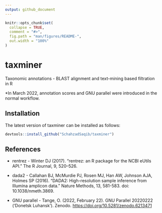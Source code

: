 ```yaml
---
output: github_document
---
```


<!-- README.md is generated from README.Rmd. Please edit that file -->

```r
knitr::opts_chunk$set(
  collapse = TRUE,
  comment = "#>",
  fig.path = "man/figures/README-",
  out.width = "100%"
)
```

# taxminer

<!-- badges: start -->

<!-- badges: end -->

Taxonomic annotations - BLAST alignment and text-mining based filtration in R

\*In March 2022, annotation scores and GNU parallel were introduced in the normal workflow.

## Installation

The latest version of taxminer can be installed as follows:

``` r
devtools::install_github("SchahzadSaqib/taxminer")
```

## References

-   rentrez - Winter DJ (2017). “rentrez: an R package for the NCBI eUtils API.” The R Journal, 9, 520–526.

-   dada2 - Callahan BJ, McMurdie PJ, Rosen MJ, Han AW, Johnson AJA, Holmes SP (2016). “DADA2: High-resolution sample inference from Illumina amplicon data.” Nature Methods, 13, 581-583. doi: 10.1038/nmeth.3869.

-   GNU parallel - Tange, O. (2022, February 22). GNU Parallel 20220222 ('Donetsk Luhansk'). Zenodo. <https://doi.org/10.5281/zenodo.6213471>
